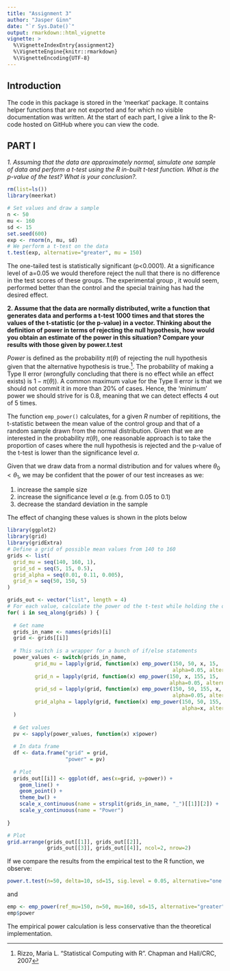 ```yaml
---
title: "Assignment 3"
author: "Jasper Ginn"
date: "`r Sys.Date()`"
output: rmarkdown::html_vignette
vignette: >
  %\VignetteIndexEntry{assignment2}
  %\VignetteEngine{knitr::rmarkdown}
  %\VignetteEncoding{UTF-8}
---
```


## Introduction

The code in this package is stored in the 'meerkat' package. It contains helper functions that are not exported and for which no visible documentation was written. At the start of each part, I give a link to the R-code hosted on GitHub where you can view the code.

## PART I

*1. Assuming that the data are approximately normal, simulate one sample of data and perform a t-test using the R in-built t-test function. What is the p-value of the test? What is your conclusion?.*

```r
rm(list=ls())
library(meerkat)

# Set values and draw a sample
n <- 50
mu <- 160
sd <- 15
set.seed(600)
exp <- rnorm(n, mu, sd)
# We perform a t-test on the data
t.test(exp, alternative="greater", mu = 150)
```

The one-tailed test is statistically significant (p<0.0001). At a significance level of a=0.05 we would therefore reject the null that there is no difference in the test scores of these groups. The experimental group , it would seem, performed better than the control and the special training has had the desired effect.

**2. Assume that the data are normally distributed, write a function that generates data and performs a t-test 1000 times and that stores the values of the t-statistic (or the p-value) in a vector. Thinking about the definition of power in terms of rejecting the null hypothesis, how would you obtain an estimate of the power in this situation? Compare your results with those given by power.t.test**

*Power* is defined as the probability $\pi(\theta)$ of rejecting the null hypothesis given that the alternative hypothesis is true.^[Rizzo, Maria L. "Statistical Computing with R". Chapman and Hall/CRC, 2007]. The probability of making a Type II error (wrongfully concluding that there is no effect while an effect exists) is $1-\pi(\theta))$. A common maximum value for the Type II error is that we should not commit it in more than 20\% of cases. Hence, the 'minimum' power we should strive for is $0.8$, meaning that we can detect effects $4$ out of $5$ times. 

The function `emp_power()` calculates, for a given $R$ number of repititions, the t-statistic between the mean value of the control group and that of a random sample drawn from the normal distribution. Given that we are interested in the probability $\pi(\theta)$, one reasonable approach is to take the proportion of cases where the null hypothesis is rejected and the p-value of the t-test is lower than the significance level $\alpha$.

Given that we draw data from a normal distribution and for values where $\theta_0 < \theta_1$, we may be confident that the power of our test increases as we:

1. increase the sample size
2. increase the significance level $\alpha$ (e.g. from $0.05$ to $0.1$)
3. decrease the standard deviation in the sample

The effect of changing these values is shown in the plots below

```r
library(ggplot2)
library(grid)
library(gridExtra)
# Define a grid of possible mean values from 140 to 160
grids <- list(
  grid_mu = seq(140, 160, 1),
  grid_sd = seq(5, 15, 0.5),
  grid_alpha = seq(0.01, 0.11, 0.005),
  grid_n = seq(50, 150, 5)
)

grids_out <- vector("list", length = 4)
# For each value, calculate the power od the t-test while holding the other parameters constant
for( i in seq_along(grids) ) {
  
  # Get name
  grids_in_name <- names(grids)[i]
  grid <- grids[[i]]
  
  # This switch is a wrapper for a bunch of if/else statements
  power_values <- switch(grids_in_name,
         grid_mu = lapply(grid, function(x) emp_power(150, 50, x, 15, 
                                                      alpha=0.05, alternative="greater")),
         grid_n = lapply(grid, function(x) emp_power(150, x, 155, 15, 
                                                     alpha=0.05, alternative="greater")),
         grid_sd = lapply(grid, function(x) emp_power(150, 50, 155, x, 
                                                      alpha=0.05, alternative="greater")),
         grid_alpha = lapply(grid, function(x) emp_power(150, 50, 155, 15, 
                                                         alpha=x, alternative="greater"))
  )
  
  # Get values
  pv <- sapply(power_values, function(x) x$power)
  
  # In data frame
  df <- data.frame("grid" = grid,
                   "power" = pv)
  
  # Plot
  grids_out[[i]] <- ggplot(df, aes(x=grid, y=power)) +
    geom_line() +
    geom_point() +
    theme_bw() +
    scale_x_continuous(name = strsplit(grids_in_name, "_")[[1]][2]) +
    scale_y_continuous(name = "Power")
  
}

# Plot
grid.arrange(grids_out[[1]], grids_out[[2]],
             grids_out[[3]], grids_out[[4]], ncol=2, nrow=2)

```

If we compare the results from the empirical test to the R function, we observe:

```r
power.t.test(n=50, delta=10, sd=15, sig.level = 0.05, alternative="one.sided")
```

and

```r
emp <- emp_power(ref_mu=150, n=50, mu=160, sd=15, alternative="greater", R=1000)
emp$power
```

The empirical power calculation is less conservative than the theoretical implementation. 
